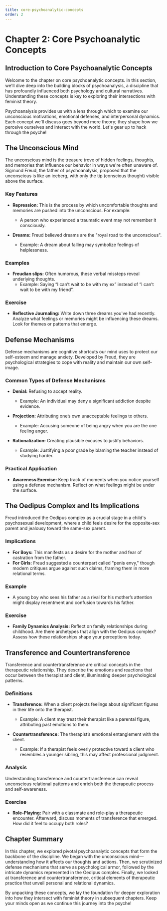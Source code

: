 ```yaml
---
title: core-psychoanalytic-concepts
order: 2
---
```


# Chapter 2: Core Psychoanalytic Concepts

## Introduction to Core Psychoanalytic Concepts
Welcome to the chapter on core psychoanalytic concepts. In this section, we'll dive deep into the building blocks of psychoanalysis, a discipline that has profoundly influenced both psychology and cultural narratives. Understanding these concepts is key to exploring their intersections with feminist theory.

Psychoanalysis provides us with a lens through which to examine our unconscious motivations, emotional defenses, and interpersonal dynamics. Each concept we'll discuss goes beyond mere theory; they shape how we perceive ourselves and interact with the world. Let's gear up to hack through the psyche!

## The Unconscious Mind
The unconscious mind is the treasure trove of hidden feelings, thoughts, and memories that influence our behavior in ways we're often unaware of. Sigmund Freud, the father of psychoanalysis, proposed that the unconscious is like an iceberg, with only the tip (conscious thought) visible above the surface.

### Key Features
- **Repression:** This is the process by which uncomfortable thoughts and memories are pushed into the unconscious. For example:
  - A person who experienced a traumatic event may not remember it consciously.

- **Dreams:** Freud believed dreams are the "royal road to the unconscious".
  - Example: A dream about falling may symbolize feelings of helplessness.

### Examples
- **Freudian slips:** Often humorous, these verbal missteps reveal underlying thoughts.
  - Example: Saying “I can’t wait to be with my ex” instead of “I can’t wait to be with my friend”.

### Exercise
- **Reflective Journaling:** Write down three dreams you've had recently. Analyze what feelings or memories might be influencing these dreams. Look for themes or patterns that emerge.

## Defense Mechanisms
Defense mechanisms are cognitive shortcuts our mind uses to protect our self-esteem and manage anxiety. Developed by Freud, they are psychological strategies to cope with reality and maintain our own self-image.

### Common Types of Defense Mechanisms
- **Denial:** Refusing to accept reality.
  - Example: An individual may deny a significant addiction despite evidence.

- **Projection:** Attributing one’s own unacceptable feelings to others.
  - Example: Accusing someone of being angry when you are the one feeling anger.

- **Rationalization:** Creating plausible excuses to justify behaviors.
  - Example: Justifying a poor grade by blaming the teacher instead of studying harder.

### Practical Application
- **Awareness Exercise:** Keep track of moments when you notice yourself using a defense mechanism. Reflect on what feelings might be under the surface.

## The Oedipus Complex and Its Implications
Freud introduced the Oedipus complex as a crucial stage in a child's psychosexual development, where a child feels desire for the opposite-sex parent and jealousy toward the same-sex parent.

### Implications
- **For Boys:** This manifests as a desire for the mother and fear of castration from the father.
- **For Girls:** Freud suggested a counterpart called "penis envy," though modern critiques argue against such claims, framing them in more relational terms.

### Example
- A young boy who sees his father as a rival for his mother’s attention might display resentment and confusion towards his father.

### Exercise
- **Family Dynamics Analysis:** Reflect on family relationships during childhood. Are there archetypes that align with the Oedipus complex? Assess how these relationships shape your perceptions today.

## Transference and Countertransference
Transference and countertransference are critical concepts in the therapeutic relationship. They describe the emotions and reactions that occur between the therapist and client, illuminating deeper psychological patterns.

### Definitions
- **Transference:** When a client projects feelings about significant figures in their life onto the therapist.
  - Example: A client may treat their therapist like a parental figure, attributing past emotions to them.

- **Countertransference:** The therapist’s emotional entanglement with the client.
  - Example: If a therapist feels overly protective toward a client who resembles a younger sibling, this may affect professional judgment.

### Analysis
Understanding transference and countertransference can reveal unconscious relational patterns and enrich both the therapeutic process and self-awareness.

### Exercise
- **Role-Playing:** Pair with a classmate and role-play a therapeutic encounter. Afterward, discuss moments of transference that emerged. How did it feel to occupy both roles?

## Chapter Summary
In this chapter, we explored pivotal psychoanalytic concepts that form the backbone of the discipline. We began with the unconscious mind—understanding how it affects our thoughts and actions. Then, we scrutinized defense mechanisms that serve as psychological armor, followed by the intricate dynamics represented in the Oedipus complex. Finally, we looked at transference and countertransference, critical elements of therapeutic practice that unveil personal and relational dynamics.

By unpacking these concepts, we lay the foundation for deeper exploration into how they intersect with feminist theory in subsequent chapters. Keep your minds open as we continue this journey into the psyche!

